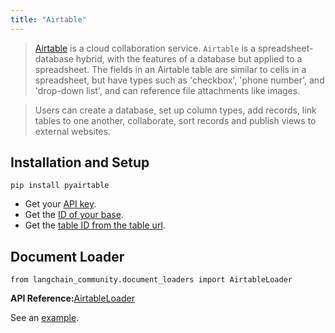 ```yaml
---
title: "Airtable"
---
```


> [Airtable](https://en.wikipedia.org/wiki/Airtable) is a cloud collaboration service. `Airtable` is a spreadsheet-database hybrid, with the features of a database but applied to a spreadsheet. The fields in an Airtable table are similar to cells in a spreadsheet, but have types such as 'checkbox', 'phone number', and 'drop-down list', and can reference file attachments like images.

> Users can create a database, set up column types, add records, link tables to one another, collaborate, sort records and publish views to external websites.

## Installation and Setup

```
pip install pyairtable
```

* Get your [API key](https://support.airtable.com/oss/creating-and-using-api-keys-and-access-tokens).
* Get the [ID of your base](https://airtable.com/developers/web/api/introduction).
* Get the [table ID from the table url](https://www.highviewapps.com/kb/where-can-i-find-the-airtable-base-id-and-table-id/#:~:text=Both%20the%20Airtable%20Base%20ID,URL%20that%20begins%20with%20tbl).

## Document Loader

```
from langchain_community.document_loaders import AirtableLoader
```

**API Reference:**[AirtableLoader](https://python.langchain.com/api_reference/community/document_loaders/langchain_community.document_loaders.airtable.AirtableLoader.html)

See an [example](/oss/integrations/document_loaders/airtable).
